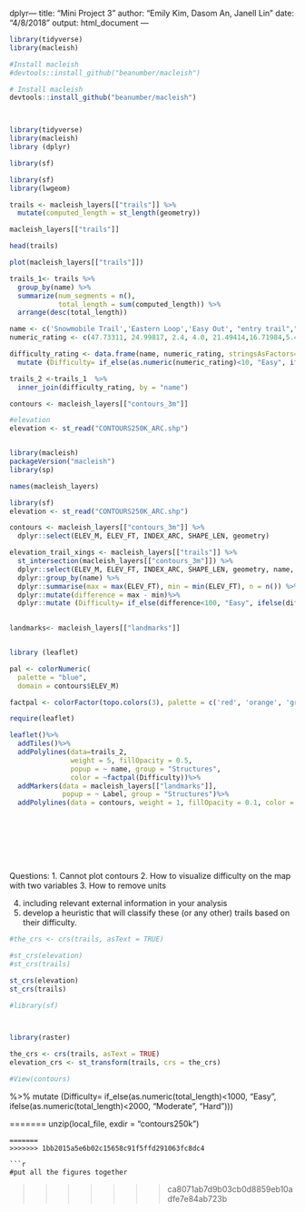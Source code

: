 dplyr---
title: "Mini Project 3"
author: "Emily Kim, Dasom An, Janell Lin"
date: "4/8/2018"
output: html_document
---

```r

library(tidyverse)
library(macleish)

#Install macleish
#devtools::install_github("beanumber/macleish")

# Install macleish
devtools::install_github("beanumber/macleish")



library(tidyverse)
library(macleish)
library (dplyr)

library(sf)

library(sf)
library(lwgeom)
```

```r


trails <- macleish_layers[["trails"]] %>%
  mutate(computed_length = st_length(geometry))

macleish_layers[["trails"]]

head(trails)

plot(macleish_layers[["trails"]])

trails_1<- trails %>%
  group_by(name) %>%
  summarize(num_segments = n(), 
            total_length = sum(computed_length)) %>%
  arrange(desc(total_length))

name <- c('Snowmobile Trail','Eastern Loop','Easy Out', "entry trail","Poplar Hill Road","Porcupine Trail", "Vernal Pool Loop","Western Loop")
numeric_rating <- c(47.73311, 24.99817, 2.4, 4.0, 21.49414,16.71984,5.4, 27.56704)

difficulty_rating <- data.frame(name, numeric_rating, stringsAsFactors=FALSE)%>%
  mutate (Difficulty= if_else(as.numeric(numeric_rating)<10, "Easy", ifelse(as.numeric(numeric_rating)<30, "Moderate", "Hard")))

trails_2 <-trails_1  %>%
  inner_join(difficulty_rating, by = "name")

contours <- macleish_layers[["contours_3m"]] 
```


```r


#elevation
elevation <- st_read("CONTOURS250K_ARC.shp")


library(macleish)
packageVersion("macleish")
library(sp)

names(macleish_layers)

library(sf)
elevation <- st_read("CONTOURS250K_ARC.shp")

contours <- macleish_layers[["contours_3m"]] %>%
  dplyr::select(ELEV_M, ELEV_FT, INDEX_ARC, SHAPE_LEN, geometry)

elevation_trail_xings <- macleish_layers[["trails"]] %>%
  st_intersection(macleish_layers[["contours_3m"]]) %>%
  dplyr::select(ELEV_M, ELEV_FT, INDEX_ARC, SHAPE_LEN, geometry, name, color) %>%
  dplyr::group_by(name) %>%
  dplyr::summarise(max = max(ELEV_FT), min = min(ELEV_FT), n = n()) %>%
  dplyr::mutate(difference = max - min)%>%
  dplyr::mutate (Difficulty= if_else(difference<100, "Easy", ifelse(difference<200, "Moderate", "Hard")))
  

landmarks<- macleish_layers[["landmarks"]]


library (leaflet)

pal <- colorNumeric(
  palette = "blue",
  domain = contours$ELEV_M)

factpal <- colorFactor(topo.colors(3), palette = c('red', 'orange', 'green'),trails_2$Difficulty)

require(leaflet)

leaflet()%>%
  addTiles()%>%
  addPolylines(data=trails_2, 
               weight = 5, fillOpacity = 0.5,
               popup = ~ name, group = "Structures",
               color = ~factpal(Difficulty))%>%
  addMarkers(data = macleish_layers[["landmarks"]], 
             popup = ~ Label, group = "Structures")%>%
  addPolylines(data = contours, weight = 1, fillOpacity = 0.1, color = ~pal(ELEV_M))









```


Questions:
1. Cannot plot contours
2. How to visualize difficulty on the map with two variables
3. How to remove units


4.  including relevant external information in your analysis
5. develop a heuristic that will classify these (or any other) trails based on their difficulty.

```r
#the_crs <- crs(trails, asText = TRUE)

#st_crs(elevation)
#st_crs(trails)

st_crs(elevation)
st_crs(trails)

#library(sf)



library(raster)

the_crs <- crs(trails, asText = TRUE)
elevation_crs <- st_transform(trails, crs = the_crs)

#View(contours)
```

%>%
  mutate (Difficulty= if_else(as.numeric(total_length)<1000, "Easy", ifelse(as.numeric(total_length)<2000, "Moderate", "Hard")))












=======
unzip(local_file, exdir = "contours250k")
```
=======
>>>>>>> 1bb2015a5e6b02c15658c91f5ffd291063fc8dc4

```r
#put all the figures together
```

>>>>>>> ca8071ab7d9b03cb0d8859eb10adfe7e84ab723b
